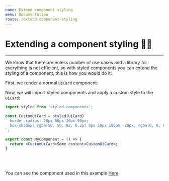 ```yaml
---
name: Extend component styling
menu: Documentation
route: /extend-component-styling
---
```




# Extending a component styling 💅🏿

---

We know that there are enless number of use cases and a library for everything is not efficient, so with styled components
you can extend the styling of a component, this is how you would do it:

First, we render a normal `UiCard` component:

<JustACard />

Now, we will import styled components and apply a custom style to the `UiCard`:

```jsx
import styled from 'styled-components';

const CustomUiCard = styled(UiCard)`
  border-radius: 20px 50px 20px 50px;
  box-shadow: rgba(50, 50, 93, 0.25) 0px 50px 100px -20px, rgba(0, 0, 0, 0.3) 0px 30px 60px -30px;
`;

export const MyComponent = () => {
  return <CustomUiCard>Some content<CustomUiCard>;
}
```

<ExtendStyleExpample />

<br />
<br />

You can see the component used in this example [Here](https://github.com/inavac182/uireact/tree/main/docs/helpers/extend-styling-example.tsx)
